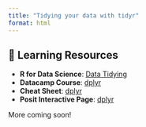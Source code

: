 ```yaml
---
title: "Tidying your data with tidyr"
format: html
---
```


::: callout-tip
## 📖 Learning Resources

-   **R for Data Science**: [Data Tidying](https://r4ds.hadley.nz/data-tidy.html)
-   **Datacamp Course**: [dplyr](https://www.datacamp.com/courses/reshaping-data-with-tidyr)
-   **Cheat Sheet**: [dplyr](https://rstudio.github.io/cheatsheets/tidyr.pdf)
-   **Posit Interactive Page**: [dplyr](https://rstudio.github.io/cheatsheets/html/tidyr.html)
:::

More coming soon!
